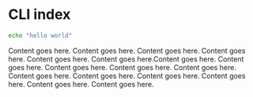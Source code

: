 # CLI index

```bash
echo "hello world"
```
Content goes here. Content goes here. Content goes here. Content goes here. Content goes here. Content goes here.Content goes here. Content goes here. Content goes here. Content goes here. Content goes here. Content goes here. Content goes here. Content goes here. Content goes here. Content goes here. Content goes here.
